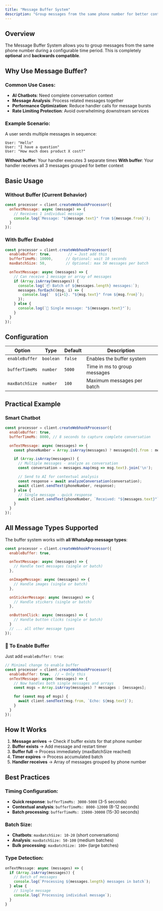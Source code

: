 ```yaml
---
title: "Message Buffer System"
description: "Group messages from the same phone number for better context and performance"
---
```


## Overview

The Message Buffer System allows you to group messages from the same phone number during a configurable time period. This is completely **optional** and **backwards compatible**.

## Why Use Message Buffer?

### Common Use Cases:
- **AI Chatbots**: Need complete conversation context
- **Message Analysis**: Process related messages together
- **Performance Optimization**: Reduce handler calls for message bursts
- **Rate Limiting Protection**: Avoid overwhelming downstream services

### Example Scenario:
A user sends multiple messages in sequence:
```
User: "Hello"
User: "I have a question"
User: "How much does product X cost?"
```

**Without buffer**: Your handler executes 3 separate times
**With buffer**: Your handler receives all 3 messages grouped for better context

## Basic Usage

### Without Buffer (Current Behavior)
```javascript
const processor = client.createWebhookProcessor({
  onTextMessage: async (message) => {
    // Receives 1 individual message
    console.log(`Message: "${message.text}" from ${message.from}`);
  }
});
```

### With Buffer Enabled
```javascript
const processor = client.createWebhookProcessor({
  enableBuffer: true,        // ← Just add this
  bufferTimeMs: 10000,      // Optional: wait 10 seconds
  maxBatchSize: 50,         // Optional: max 50 messages per batch

  onTextMessage: async (messages) => {
    // Can receive 1 message or array of messages
    if (Array.isArray(messages)) {
      console.log(`📦 Batch of ${messages.length} messages:`);
      messages.forEach((msg, i) => {
        console.log(`  ${i+1}. "${msg.text}" from ${msg.from}`);
      });
    } else {
      console.log(`📨 Single message: "${messages.text}"`);
    }
  }
});
```

## Configuration

| Option | Type | Default | Description |
|--------|------|---------|-------------|
| `enableBuffer` | `boolean` | `false` | Enables the buffer system |
| `bufferTimeMs` | `number` | `5000` | Time in ms to group messages |
| `maxBatchSize` | `number` | `100` | Maximum messages per batch |

## Practical Example

### Smart Chatbot
```javascript
const processor = client.createWebhookProcessor({
  enableBuffer: true,
  bufferTimeMs: 8000, // 8 seconds to capture complete conversation

  onTextMessage: async (messages) => {
    const phoneNumber = Array.isArray(messages) ? messages[0].from : messages.from;

    if (Array.isArray(messages)) {
      // Multiple messages - analyze as conversation
      const conversation = messages.map(msg => msg.text).join('\n');

      // Send to AI for contextual analysis
      const response = await analyzeConversation(conversation);
      await client.sendText(phoneNumber, response);
    } else {
      // Single message - quick response
      await client.sendText(phoneNumber, `Received: "${messages.text}"`);
    }
  }
});
```

## All Message Types Supported

The buffer system works with **all WhatsApp message types**:

```javascript
const processor = client.createWebhookProcessor({
  enableBuffer: true,

  onTextMessage: async (messages) => {
    // Handle text messages (single or batch)
  },

  onImageMessage: async (messages) => {
    // Handle images (single or batch)
  },

  onStickerMessage: async (messages) => {
    // Handle stickers (single or batch)
  },

  onButtonClick: async (messages) => {
    // Handle button clicks (single or batch)
  }
  // ... all other message types
});
```


### 🚀 To Enable Buffer
Just add `enableBuffer: true`:

```javascript
// Minimal change to enable buffer
const processor = client.createWebhookProcessor({
  enableBuffer: true,  // ← Only this
  onTextMessage: async (messages) => {
    // Now handles both single messages and arrays
    const msgs = Array.isArray(messages) ? messages : [messages];

    for (const msg of msgs) {
      await client.sendText(msg.from, `Echo: ${msg.text}`);
    }
  }
});
```

## How It Works

1. **Message arrives** → Check if buffer exists for that phone number
2. **Buffer exists** → Add message and restart timer
3. **Buffer full** → Process immediately (maxBatchSize reached)
4. **Timer expires** → Process accumulated batch
5. **Handler receives** → Array of messages grouped by phone number

## Best Practices

### Timing Configuration:
- **Quick response**: `bufferTimeMs: 3000-5000` (3-5 seconds)
- **Contextual analysis**: `bufferTimeMs: 8000-12000` (8-12 seconds)
- **Batch processing**: `bufferTimeMs: 15000-30000` (15-30 seconds)

### Batch Size:
- **Chatbots**: `maxBatchSize: 10-20` (short conversations)
- **Analysis**: `maxBatchSize: 50-100` (medium batches)
- **Bulk processing**: `maxBatchSize: 100+` (large batches)

### Type Detection:
```javascript
onTextMessage: async (messages) => {
  if (Array.isArray(messages)) {
    // Batch of messages
    console.log(`Processing ${messages.length} messages in batch`);
  } else {
    // Single message
    console.log(`Processing individual message`);
  }
}
```
